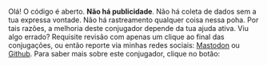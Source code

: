 Olá! O código é aberto. **Não há publicidade**.
Não há coleta de dados sem a tua expressa vontade. 
Não há rastreamento qualquer coisa nessa poha. 
Por tais razões, a melhoria deste conjugador 
depende da tua ajuda ativa. Viu algo errado? Requisite revisão com 
apenas um clique ao final das conjugações,
ou então reporte via minhas redes sociais: [Mastodon](https://ursal.zone/@renribsilva) ou 
[Github](https://github.com/renribsilva/conjugador). Para saber mais sobre
este conjugador, clique no botão: